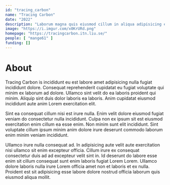 ```yaml
---
id: "tracing_carbon"
name: "Tracing Carbon"
date: "2022"
description: "Laborum magna quis eiusmod cillum in aliqua adipisicing enim. Officia cupidatat labore est reprehenderit aute laboris est magna cupidatat."
image: "https://i.imgur.com/x0KrURd.png"
homepage: "https://tracingcarbon.itn.liu.se/"
people: [ "mange61" ]
funding: []
---
```


# About

Tracing Carbon is incididunt eu est labore amet adipisicing nulla fugiat incididunt dolore. Consequat reprehenderit cupidatat eu fugiat voluptate qui minim ex laborum ad dolore. Ullamco sint velit do ea laboris proident qui minim. Aliquip sint duis dolor laboris ea laboris. Anim cupidatat eiusmod incididunt aute anim Lorem exercitation elit.

Sint ea consequat cillum nisi est irure nulla. Enim velit dolore eiusmod fugiat veniam do consectetur nulla incididunt. Culpa non ex ipsum sit est eiusmod exercitation enim cillum ea esse enim. Non minim sunt elit incididunt. Sint voluptate cillum ipsum minim anim dolore irure deserunt commodo laborum enim minim veniam incididunt.

Ullamco irure nulla consequat ad. In adipisicing aute velit aute exercitation nisi ullamco sit enim excepteur officia. Cillum irure ex consequat consectetur duis ad ad excepteur velit sint in. Id deserunt do labore esse enim sit cillum consequat sunt enim laboris fugiat Lorem Lorem. Ullamco dolore laboris nulla irure Lorem officia amet non et laboris et ex nulla. Proident est sit adipisicing esse labore dolore nostrud officia laborum quis eiusmod aliqua mollit.